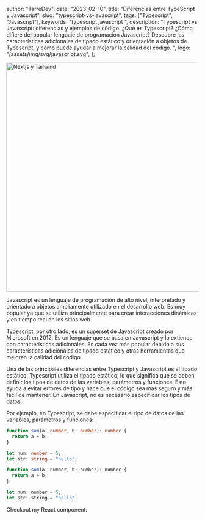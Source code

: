 
  author: "TarreDev",
  date: "2023-02-10",
  title: "Diferencias entre TypeScript y Javascript",
  slug: "typescript-vs-javascript",
  tags: ["Typescript", "Javascript"],
  keywords: "typescript javascript ",
  description:
    "Typescript vs Javascript: diferencias y ejemplos de código. ¿Qué es Typescript? ¿Cómo difiere del popular lenguaje de programación Javascript? Descubre las características adicionales de tipado estático y orientación a objetos de Typescript, y cómo puede ayudar a mejorar la calidad del código. ",
  logo: "/assets/img/svg/javascript.svg",
};


<Image
  className="mt-5 rounded-md"
  src={coverImg}
  alt="Nextjs y Tailwind"
  placeholder="Typescript vs Javascript"
  priority
  width="600"
/>

Javascript es un lenguaje de programación de alto nivel, interpretado y orientado a objetos ampliamente utilizado en el desarrollo web. Es muy popular ya que se utiliza principalmente para crear interacciones dinámicas y en tiempo real en los sitios web.

Typescript, por otro lado, es un superset de Javascript creado por Microsoft en 2012. Es un lenguaje que se basa en Javascript y lo extiende con características adicionales. Es cada vez más popular debido a sus características adicionales de tipado estático y otras herramientas que mejoran la calidad del código.

Una de las principales diferencias entre Typescript y Javascript es el tipado estático. Typescript utiliza el tipado estático, lo que significa que se deben definir los tipos de datos de las variables, parámetros y funciones. Esto ayuda a evitar errores de tipo y hace que el código sea más seguro y más fácil de mantener. En Javascript, no es necesario especificar los tipos de datos.

Por ejemplo, en Typescript, se debe especificar el tipo de datos de las variables, parámetros y funciones:

```typescript
function sum(a: number, b: number): number {
  return a + b;
}

let num: number = 5;
let str: string = "hello";
```

```js
function sum(a: number, b: number): number {
  return a + b;
}

let num: number = 5;
let str: string = "hello";
```

Checkout my React component:
